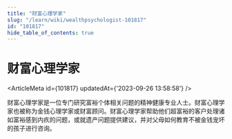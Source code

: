 ```yaml
---
title: "财富心理学家"
slug: "/learn/wiki/wealthpsychologist-101817"
id: "101817"
hide_table_of_contents: true
---
```



# 财富心理学家

<ArticleMeta id={101817} updatedAt={'2023-09-26 13:58:58'} />
<div className='border-solid border-b border-t-0 my-4 border-[var(--ifm-color-gray-300)]' />

财富心理学家是一位专门研究富裕个体相关问题的精神健康专业人士。财富心理学家也被称为金钱心理学家或财富顾问。财富心理学家帮助他们超富裕的客户处理诸如富裕感到内疚的问题，或就遗产问题提供建议，并对父母如何教育不被金钱宠坏的孩子进行咨询。
